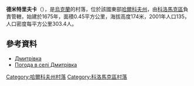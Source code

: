 {{coord|49|48|2|N|35|23|5|E|scale:100000_region:UA|display=title}}

'''德米特里夫卡'''（{{lang-uk|Дмитрівка}}），是[[烏克蘭|烏克蘭]]的村落，位於該國東部[[哈爾科夫州|哈爾科夫州]]，由[[科洛馬克區|科洛馬克區]]負責管轄，始建於1675年，面積0.45平方公里，海拔高度174米，2001年人口135，人口密度每平方公里303.4人。

==參考資料==
* [http://w1.c1.rada.gov.ua/pls/z7502/A005?rdat1=09.01.2009&rf7571=33394 Дмитрівка]{{dead link|date=2018年2月 |bot=InternetArchiveBot |fix-attempted=yes }}
* [http://weather.in.ua/ua/har'kovskaja/6867 Погода в селі Дмитрівка] {{Wayback|url=http://weather.in.ua/ua/har'kovskaja/6867 |date=20160323024909 }}

{{DEFAULTSORT:Дмитрівка}}
[[Category:哈爾科夫州村落|Category:哈爾科夫州村落]]
[[Category:科洛馬克區村落|Category:科洛馬克區村落]]


{{Kharkiv-geo-stub}}